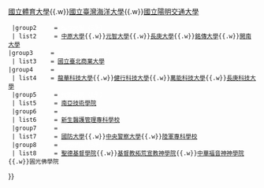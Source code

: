 {{Navbox
  |title      = {{flagicon|ROC}} [[桃園市大專院校列表|<span style="color: #FFFFFF;">桃園市大專院校</span>]]
  |image      = [[File:Emblem of Taoyuan City.svg|130px|桃園市縣徽]]
  |tracking   = <includeonly>no</includeonly>
  |titlestyle = background:{{Navbox Musical artist/color|#174592}};color:#FFFFFF
  |groupstyle = background:#0645ad
  |name       = 桃園市大專院校
  |state      = collapsed
  |group1     = <span style="color:#FFFFFF;">國立大學（所）</span>
  | list1     = {{nowrap begin}}[[國立中央大學]]{{.w}}[[國立體育大學]]{{.w}}[[國立臺灣海洋大學]]{{Sup|觀音校區}}{{.w}}[[國立陽明交通大學]]{{Sup|全球校區}}{{nowrap end}}
  |group2     = <span style="color:#FFFFFF;">私立大學（5所）</span>
  | list2     = {{nowrap begin}}[[中原大學]]{{.w}}[[元智大學]]{{.w}}[[長庚大學]]{{.w}}[[銘傳大學]]{{Sup|桃園校區}}{{.w}}[[開南大學]]{{nowrap end}}
 |group3     = <span style="color:#FFFFFF;">國立科技大學（1所）</span>
  | list3    = [[國立臺北商業大學]]{{Sup|桃園校區}}
 |group4     = <span style="color:#FFFFFF;">私立科技大學（4所）</span>
  | list4    = {{nowrap begin}}[[龍華科技大學]]{{.w}}[[健行科技大學]]{{.w}}[[萬能科技大學]]{{.w}}[[長庚科技大學]]{{nowrap end}}
  |group5     = <span style="color:#FFFFFF;">技術學院（1所）</span>
  | list5     = [[南亞技術學院]]
  |group6     = <span style="color:#FFFFFF;">專科學校（1所）</span>
  | list6     = [[新生醫護管理專科學校]]
  |group7     = <span style="color:#FFFFFF;">軍警院校（3所）</span>
  | list7     = {{nowrap begin}}[[國防大學 (中華民國)|國防大學]]{{.w}}[[中央警察大學]]{{.w}}[[陸軍專科學校]]{{nowrap end}}
  |group8     = <span style="color:#FFFFFF;">宗教學院（3所）</span>
  | list8     = {{nowrap begin}}[[聖德基督學院]]{{.w}}[[基督教拓荒宣教神學院]]{{.w}}[[中華福音神神學院]]{{Sup|桃園校區}}{{.w}}圓光佛學院{{nowrap end}}
}}<noinclude>{{Documentation}}</noinclude>